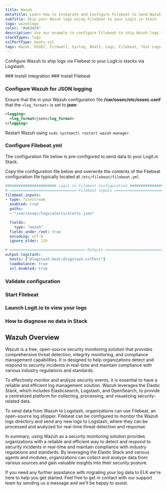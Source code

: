 ```yaml
---
title: Wazuh
metaTitle: Learn How to Integrate and Configure Filebeat to Send Wazuh Logs
subTitle: Ship your Wazuh logs using Filebeat to your Logit.io Stack
logo: wazuhlogo
color: "#e63429"
description: Use our example to configure Filebeat to ship Wazuh logs to your Logit.io stacks. Configure Filebeat to send Wazuh logs to Logstash or Elastic.
stackTypes: logs
sslPortType: beats-ssl
tags: Wazuh, OSSEC, Firewall, Syslog, Beats, Logs, Filebeat, Text Logs
---
```


Configure Wazuh to ship logs via Filebeat to your Logit.io stacks via Logstash.

<Steps>
  ### Install Integration
  <InstallIntegration/>
  ### Install Filebeat

  <InstallFilebeat />

  ### Configure Wazuh for JSON logging

  Ensure that the in your Wazuh configuration file __/var/ossec/etc/ossec.conf__ that the `<log_format>` is set to __json__:

  ```xml copy
  <logging>
    <log_format>json</log_format>
  </logging>
  ```
  
  Restart Wazuh using `sudo systemctl restart wazuh-manager`.

  ### Configure Filebeat.yml


The configuration file below is pre-configured to send data to your Logit.io Stack.
        
Copy the configuration file below and overwrite the contents of the Filebeat 
configuration file typically located at `/etc/filebeat/filebeat.yml`

```yml copy showLineNumbers /@logstash.host/ /@logstash.sslPort/
####################### Logit.io Filebeat Configuration ########################
# ============================== Filebeat inputs ===============================
filebeat.inputs:
- type: filestream
  enabled: true
  paths:
  - "/var/ossec/logs/alerts/alerts.json"

  fields:
    type: "wazuh"
  fields_under_root: true
  encoding: utf-8
  ignore_older: 12h

# ================================== Outputs ===================================
output.logstash:
  hosts: ["@logstash.host:@logstash.sslPort"]
  loadbalance: true
  ssl.enabled: true
```

  ### Validate configuration

  <ValidateBeat beatname="filebeat" />

  ### Start Filebeat

  <StartFilebeat />

  ### Launch Logit.io to view your logs

  <LaunchStack utmMedium="logs" utmCampaign="wazuh" source="wazuh" />

  ### How to diagnose no data in Stack

  <DiagnoseNoData />
  
</Steps>

## Wazuh Overview

Wazuh is a free, open-source security monitoring solution that provides 
comprehensive threat detection, integrity monitoring, and compliance 
management capabilities. It is designed to help organizations detect 
and respond to security incidents in real-time and maintain 
compliance with various industry regulations and standards.

To effectively monitor and analyze security events, it is essential to 
have a reliable and efficient log management solution. Wazuh leverages 
the Elastic Stack, which includes Elasticsearch, Logstash, and OpenSearch, 
to provide a centralized platform for collecting, processing, 
and visualizing security-related data.

To send data from Wazuh to Logstash, organizations can use Filebeat, an 
open-source log shipper. Filebeat can be configured to monitor the Wazuh 
logs directory and send any new logs to Logstash, where they can be 
processed and analyzed for real-time threat detection and response.

In summary, using Wazuh as a security monitoring solution provides 
organizations with a reliable and efficient way to detect and respond to 
security incidents in real-time and maintain compliance with industry 
regulations and standards. By leveraging the Elastic Stack and various 
agents and modules, organizations can collect and analyze data from 
various sources and gain valuable insights into their security posture.

If you need any further assistance with migrating your log data to ELK 
we're here to help you get started. Feel free to get in contact with 
our support team by sending us a 
message <IntercomButton text="via live chat" /> and we'll be happy to assist.